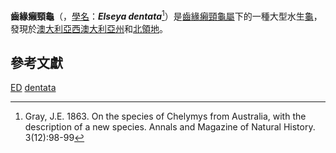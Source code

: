 {{Speciesbox
| image = 
| status = LC | status_system = IUCN2.3
| genus = Elseya
| species = dentata
| authority = (Gray, 1863)
| synonyms = 
* ''Chelymys dentata'' <small>Gray, 1863</small>
* ''Chelymys elseyi'' <small>Gray, 1864</small> ''([[nomen_nudum|nomen nudum]])''
* ''Podocnemis dentata'' <small>Strauch, 1865</small>
* ''Elseya dentata'' <small>Gray, 1867</small>
* ''Chelymys elseya'' <small>Gray, 1870</small> ''(nomen nudum)''
* ''Elseya intermedia'' <small>Gray, 1872</small>
* ''Emydura dentata'' <small>Gaffney, 1979</small>
* ''Elseya stirlingi'' <small>Wells & Wellington, 1985</small> ''(nomen nudum)''
* ''Elseya dentata dentata'' <small>Obst, 1985</small>
* ''Elseya sterlingi'' <small>King & Burke, 1989</small> ''([[ex_errore|ex errore]])''
* ''Elseya flaviventralis'' <small>Georges, Doody, Young & Cann, 2000</small> ''(nomen nudum)''
| synonyms_ref=<ref name="Fritz 2007">{{Cite journal | journal = Vertebrate Zoology | title = Checklist of Chelonians of the World | year = 2007 | author = Fritz Uwe | coauthors = Peter Havaš | volume = 57 | issue = 2 | pages = 328 | id = ISSN 18640-5755 | url = http://www.cnah.org/pdf_files/851.pdf | archiveurl = https://www.webcitation.org/5v20ztMND?url=http://www.cnah.org/pdf_files/851.pdf | archivedate = 2010-12-17 | accessdate = 29 May 2012 | deadurl = yes }}</ref>
}}

'''齒緣癩頸龜'''（{{lang-en|'''northern snapping turtle'''}}，[[學名|學名]]：'''''Elseya dentata'''''<ref>Gray, J.E. 1863. On the species of Chelymys from Australia, with the description of a new species. Annals and Magazine of Natural History. 3(12):98-99</ref>）是[[齒緣癩頸龜屬|齒緣癩頸龜屬]]下的一種大型水生[[龜|龜]]，發現於[[澳大利亞|澳大利亞]][[西澳大利亞州|西澳大利亞州]]和[[北領地|北領地]]。

== 參考文獻==
{{reflist}}

{{Wikispecies|Elseya dentata}}
{{Taxonbar|from=Q2517394}}

[[Category:IUCN红色名录无危物种|ED]]
[[Category:齒緣癩頸龜屬|dentata]]